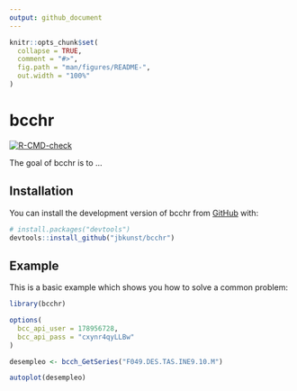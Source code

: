 ```yaml
---
output: github_document
---
```


<!-- README.md is generated from README.Rmd. Please edit that file -->

```r
knitr::opts_chunk$set(
  collapse = TRUE,
  comment = "#>",
  fig.path = "man/figures/README-",
  out.width = "100%"
)
```

# bcchr

<!-- badges: start -->
[![R-CMD-check](https://github.com/jbkunst/bcchr/actions/workflows/R-CMD-check.yaml/badge.svg)](https://github.com/jbkunst/bcchr/actions/workflows/R-CMD-check.yaml)
<!-- badges: end -->

The goal of bcchr is to ...

## Installation

You can install the development version of bcchr from [GitHub](https://github.com/) with:

``` r
# install.packages("devtools")
devtools::install_github("jbkunst/bcchr")
```

## Example

This is a basic example which shows you how to solve a common problem:

```r
library(bcchr)

options(
  bcc_api_user = 178956728,
  bcc_api_pass = "cxynr4qyLLBw"
)

desempleo <- bcch_GetSeries("F049.DES.TAS.INE9.10.M")

autoplot(desempleo)
```

